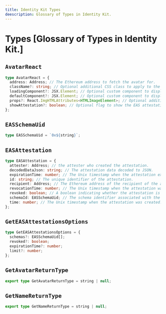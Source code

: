 ```yaml
---
title: Identity Kit Types
deescription: Glossary of Types in Identity Kit.
---
```


# Types [Glossary of Types in Identity Kit.]

## `AvatarReact`

```ts
type AvatarReact = {
  address: Address; // The Ethereum address to fetch the avatar for.
  className?: string; // Optional additional CSS class to apply to the avatar.
  loadingComponent?: JSX.Element; // Optional custom component to display while the avatar data is loading.
  defaultComponent?: JSX.Element; // Optional custom component to display when no ENS name or avatar is available.
  props?: React.ImgHTMLAttributes<HTMLImageElement>; // Optional additional image attributes to apply to the avatar.
  showAttestation?: boolean; // Optional flag to show the EAS attestation badge.
};
```

## `EASSchemaUid`

```ts
type EASSchemaUid = `0x${string}`;
```

## `EASAttestation`

```ts
type EASAttestation = {
  attester: Address; // the attester who created the attestation.
  decodedDataJson: string; // The attestation data decoded to JSON.
  expirationTime: number; // The Unix timestamp when the attestation expires (0 for no expiration).
  id: string; // The unique identifier of the attestation.
  recipient: Address; // The Ethereum address of the recipient of the attestation.
  revocationTime: number; // The Unix timestamp when the attestation was revoked, if applicable.
  revoked: boolean; // A boolean indicating whether the attestation is revocable or not.
  schemaId: EASSchemaUid; // The schema identifier associated with the attestation.
  time: number; // The Unix timestamp when the attestation was created.
};
```

## `GetEASAttestationsOptions`

```ts
type GetEASAttestationsOptions = {
  schemas?: EASSchemaUid[];
  revoked?: boolean;
  expirationTime?: number;
  limit?: number;
};
```

## `GetAvatarReturnType`

```ts
export type GetAvatarReturnType = string | null;
```

## `GetNameReturnType`

```ts
export type GetNameReturnType = string | null;
```
